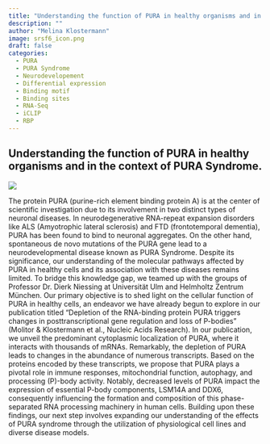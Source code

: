 ```yaml
---
title: "Understanding the function of PURA in healthy organisms and in the context of PURA Syndrome."
description: ""
author: "Melina Klostermann"
image: srsf6_icon.png
draft: false
categories:
  - PURA
  - PURA Syndrome
  - Neurodevelopement
  - Differential expression
  - Binding motif
  - Binding sites
  - RNA-Seq
  - iCLIP
  - RBP
---
```


## Understanding the function of PURA in healthy organisms and in the context of PURA Syndrome.

![](./srsf6.png)

The protein PURA (purine-rich element binding protein A) is at the center of scientific investigation due to its involvement in two distinct types of neuronal diseases. In neurodegenerative RNA-repeat expansion disorders like ALS (Amyotrophic lateral sclerosis) and FTD (frontotemporal dementia), PURA has been found to bind to neuronal aggregates. On the other hand, spontaneous de novo mutations of the PURA gene lead to a neurodevelopmental disease known as PURA Syndrome. Despite its significance, our understanding of the molecular pathways affected by PURA in healthy cells and its association with these diseases remains limited.
To bridge this knowledge gap, we teamed up with the groups of Professor Dr. Dierk Niessing at Universität Ulm and Helmholtz Zentrum München. Our primary objective is to shed light on the cellular function of PURA in healthy cells, an endeavor we have already begun to explore in our publication titled "Depletion of the RNA-binding protein PURA triggers changes in posttranscriptional gene regulation and loss of P-bodies" (Molitor & Klostermann et al., Nucleic Acids Research). 
In our publication, we unveil the predominant cytoplasmic localization of PURA, where it interacts with thousands of mRNAs. Remarkably, the depletion of PURA leads to changes in the abundance of numerous transcripts. Based on the proteins encoded by these transcripts, we propose that PURA plays a pivotal role in immune responses, mitochondrial function, autophagy, and processing (P)-body activity. Notably, decreased levels of PURA impact the expression of essential P-body components, LSM14A and DDX6, consequently influencing the formation and composition of this phase-separated RNA processing machinery in human cells. 
Building upon these findings, our next step involves expanding our understanding of the effects of PURA syndrome through the utilization of physiological cell lines and diverse disease models.
